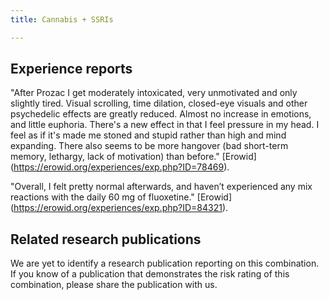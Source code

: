 ---
title: Cannabis + SSRIs

---

## Experience reports

"After Prozac I get moderately intoxicated, very unmotivated and only slightly tired. Visual scrolling, time dilation, closed-eye visuals and other psychedelic effects are greatly reduced. Almost no increase in emotions, and little euphoria. There's a new effect in that I feel pressure in my head. I feel as if it's made me stoned and stupid rather than high and mind expanding. There also seems to be more hangover (bad short-term memory, lethargy, lack of motivation) than before." [Erowid] (https://erowid.org/experiences/exp.php?ID=78469).

"Overall, I felt pretty normal afterwards, and haven’t experienced any mix reactions with the daily 60 mg of fluoxetine." [Erowid] (https://erowid.org/experiences/exp.php?ID=84321).

## Related research publications

We are yet to identify a research publication reporting on this combination. If you know of a publication that demonstrates the risk rating of this combination, please share the publication with us.




